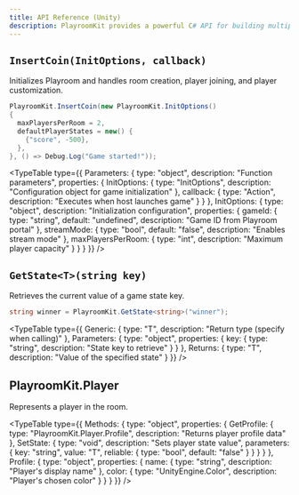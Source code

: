 ```yaml
---
title: API Reference (Unity)
description: PlayroomKit provides a powerful C# API for building multiplayer games with Unity.
---
```



## `InsertCoin(InitOptions, callback)`

Initializes Playroom and handles room creation, player joining, and player customization.

```cs
PlayroomKit.InsertCoin(new PlayroomKit.InitOptions()
{
  maxPlayersPerRoom = 2,
  defaultPlayerStates = new() {
    {"score", -500},
  },
}, () => Debug.Log("Game started!"));
```

<TypeTable
  type={{
    Parameters: {
      type: "object",
      description: "Function parameters",
      properties: {
        InitOptions: {
          type: "InitOptions",
          description: "Configuration object for game initialization"
        },
        callback: {
          type: "Action",
          description: "Executes when host launches game"
        }
      }
    },
    InitOptions: {
      type: "object",
      description: "Initialization configuration",
      properties: {
        gameId: {
          type: "string",
          default: "undefined",
          description: "Game ID from Playroom portal"
        },
        streamMode: {
          type: "bool",
          default: "false",
          description: "Enables stream mode"
        },
        maxPlayersPerRoom: {
          type: "int",
          description: "Maximum player capacity"
        }
      }
    }
  }}
/>

## `GetState<T>(string key)`

Retrieves the current value of a game state key.

```cs
string winner = PlayroomKit.GetState<string>("winner");
```

<TypeTable
  type={{
    Generic: {
      type: "T",
      description: "Return type (specify when calling)"
    },
    Parameters: {
      type: "object",
      properties: {
        key: {
          type: "string",
          description: "State key to retrieve"
        }
      }
    },
    Returns: {
      type: "T",
      description: "Value of the specified state"
    }
  }}
/>

## PlayroomKit.Player

Represents a player in the room.

<TypeTable
  type={{
    Methods: {
      type: "object",
      properties: {
        GetProfile: {
          type: "PlayroomKit.Player.Profile",
          description: "Returns player profile data"
        },
        SetState: {
          type: "void",
          description: "Sets player state value",
          parameters: {
            key: "string",
            value: "T",
            reliable: {
              type: "bool",
              default: "false"
            }
          }
        }
      }
    },
    Profile: {
      type: "object",
      properties: {
        name: {
          type: "string",
          description: "Player's display name"
        },
        color: {
          type: "UnityEngine.Color",
          description: "Player's chosen color"
        }
      }
    }
  }}
/>
